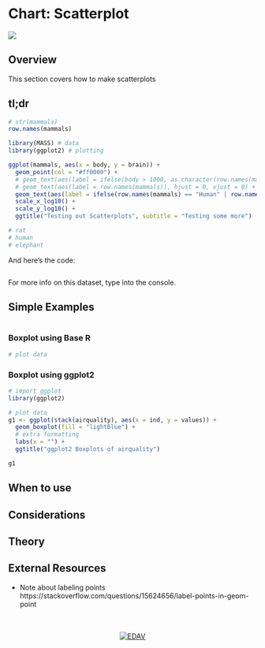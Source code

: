 # Chart: Scatterplot {#scatterplot}

![](images/banners/banner_scatterplot.png)
<!-- Notes

- Mammals could be cool
  - Scatter plot of brain vs body weight
  - annotate a few key points


-->


## Overview

This section covers how to make scatterplots

## tl;dr
<!-- Nice Example Joke -->

<!-- Explanation: -->
```r
# str(mammals)
row.names(mammals)

```


```r
library(MASS) # data
library(ggplot2) # plotting

ggplot(mammals, aes(x = body, y = brain)) +
  geom_point(col = "#ff0000") +
  # geom_text(aes(label = ifelse(body > 1000, as.character(row.names(mammals)),'')), hjust = 0, vjust = 0) +
  # geom_text(aes(label = row.names(mammals)), hjust = 0, vjust = 0) +
  geom_text(aes(label = ifelse(row.names(mammals) == "Human" | row.names(mammals) == "Asian elephant", as.character(row.names(mammals)),'')), hjust = 1.1, vjust = -.1) +
  scale_x_log10() +
  scale_y_log10() +
  ggtitle("Testing out Scatterplots", subtitle = "Testing some more")

# rat
# human
# elephant

```

And here's the code:
```r

```

For more info on this dataset, type <TODO> into the console.

## Simple Examples
<!-- Simplify Note -->
 
<!-- Simple Explanation of Data: -->
```r

```

### Boxplot using Base R
```r
# plot data

```

<!-- Base R Plot Explanation -->

### Boxplot using ggplot2
```r
# import ggplot
library(ggplot2)

# plot data
g1 <- ggplot(stack(airquality), aes(x = ind, y = values)) + 
  geom_boxplot(fill = "lightBlue") +
  # extra formatting
  labs(x = "") +
  ggtitle("ggplot2 Boxplots of airquality")

g1
```

<!-- ggplot2 explanation -->

## When to use
<!-- Quick Note on When to use this plot -->

## Considerations

<!-- *   List of things to pay attention to with examples -->

## Theory

<!-- *   Link to textbook -->

## External Resources

<!-- - []](){target="_blank"}: Links to resources with quick blurb -->

- Note about labeling points
  https://stackoverflow.com/questions/15624656/label-points-in-geom-point






<!-- Footer -->
<center>
</br></br>
[![EDAV](images/icons/edav_resource_small.png)](index.html)
</br></br>
</center>